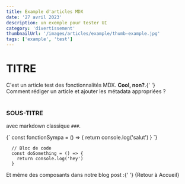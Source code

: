 ```yaml
---
title: Example d'articles MDX
date: '27 avril 2023'
description: un exemple pour tester UI
category: 'divertissement'
thumbnailUrl: '/images/articles/example/thumb-example.jpg'
tags: ['example', 'test']
---
```


# TITRE

<div>
  C'est un article test des fonctionnalités MDX. <strong>Cool, non?</strong>.{' '}
  <br />
  Comment rédiger un article et ajouter les métadata appropriées ?
</div>

<br />

### SOUS-TITRE

avec markdown classique `###`.

<SyntaxHighlighter language="javascript">
  {`
    const fonctionSympa = () => {
      return console.log('salut')
    }
  `}
</SyntaxHighlighter>

```
  // Bloc de code
  const doSomething = () => {
    return console.log('hey')
  }
```

<div>
  Et même des composants dans notre blog post :{' '}
  {<MyLink href={'/'}>Retour à Accueil</MyLink>}
</div>
